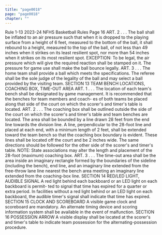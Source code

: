 ```yaml
---
title: "page0018"
page: "page0018"
chapter: ""
---
```


Rule 1-13 2023-24 NFHS Basketball Rules Page 16 ART. 2 . . . The ball shall be inflated to an air pressure such that when it is dropped to the playing surface from a height of 6 feet, measured to the bottom of the ball, it shall rebound to a height, measured to the top of the ball, of not less than 49 inches when it strikes on its least resilient spot, nor more than 54 inches when it strikes on its most resilient spot. EXCEPTION: To be legal, the air pressure which will give the required reaction shall be stamped on it. The pressure for game use shall make the ball bounce legally. ART. 3 . . . The home team shall provide a ball which meets the specifications. The referee shall be the sole judge of the legality of the ball and may select a ball provided by the visiting team. SECTION 13 TEAM BENCH LOCATIONS, COACHING BOX, TIME-OUT AREA ART. 1 . . . The location of each team's bench shall be designated by game management. It is recommended that the benches for team members and coach- es of both teams be placed along that side of the court on which the scorer's and timer's table is located. ART. 2 . . . The coaching box shall be outlined outside the side of the court on which the scorer's and timer's table and team benches are located. The area shall be bounded by a line drawn 28 feet from the end line towards the division line. A line, perpendicular to the 28-foot line and placed at each end, with a minimum length of 2 feet, shall be extended toward the team bench so that the coaching box boundary is evident. These lines shall be located off the court and be 2 inches wide. The same directions should be followed for the other side of the scorer's and timer's table. NOTE: State associations may alter the length and placement of the 28-foot (maximum) coaching box. ART. 3 . . . The time-out area shall be the area inside an imaginary rectangle formed by the boundaries of the sideline (including the bench), end line, and an imaginary line extended from the free-throw lane line nearest the bench area meeting an imaginary line extended from the coaching-box line. SECTION 14 RED/LED LIGHT, AUDIBLE SIGNAL A red light behind each backboard or an LED light on each backboard is permit- ted to signal that time has expired for a quarter or extra period. In facilities without a red light behind or an LED light on each backboard, the audible timer's signal shall indicate that time has expired. SECTION 15 CLOCK AND SCOREBOARD A visible game clock and scoreboard are mandatory. An alternate timing device and scoring information system shall be available in the event of malfunction. SECTION 16 POSSESSION ARROW A visible display shall be located at the scorer's and timer's table to indicate team possession for the alternating-possession procedure.

